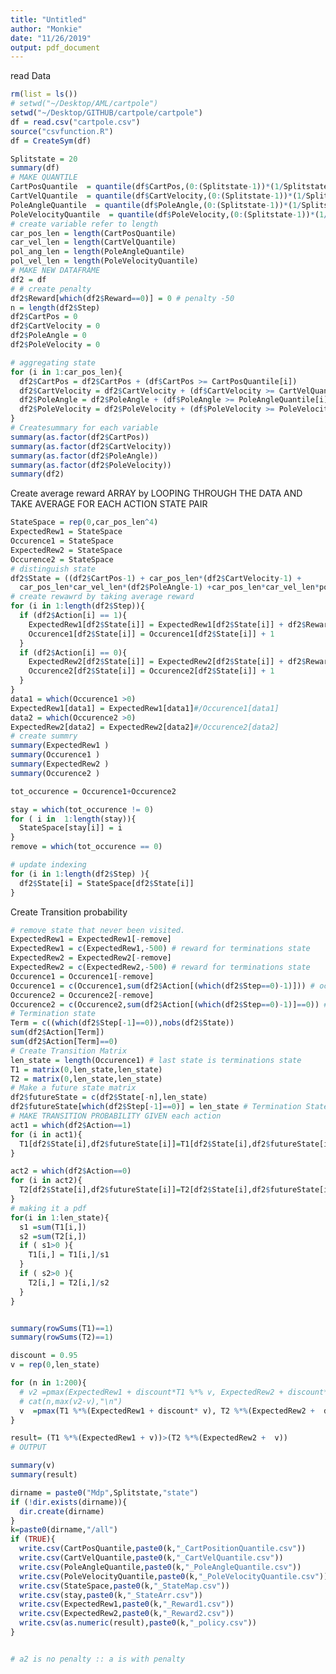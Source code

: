 ```yaml
---
title: "Untitled"
author: "Monkie"
date: "11/26/2019"
output: pdf_document
---
```

read Data
```r
rm(list = ls())
# setwd("~/Desktop/AML/cartpole")
setwd("~/Desktop/GITHUB/cartpole/cartpole")
df = read.csv("cartpole.csv")
source("csvfunction.R")
df = CreateSym(df)
```


```r
Splitstate = 20
summary(df)
# MAKE QUANTILE
CartPosQuantile  = quantile(df$CartPos,(0:(Splitstate-1))*(1/Splitstate))
CartVelQuantile  = quantile(df$CartVelocity,(0:(Splitstate-1))*(1/Splitstate))
PoleAngleQuantile  = quantile(df$PoleAngle,(0:(Splitstate-1))*(1/Splitstate))
PoleVelocityQuantile  = quantile(df$PoleVelocity,(0:(Splitstate-1))*(1/Splitstate))
# create variable refer to length
car_pos_len = length(CartPosQuantile)
car_vel_len = length(CartVelQuantile)
pol_ang_len = length(PoleAngleQuantile)
pol_vel_len = length(PoleVelocityQuantile)
# MAKE NEW DATAFRAME
df2 = df
# # create penalty
df2$Reward[which(df2$Reward==0)] = 0 # penalty -50
n = length(df2$Step)
df2$CartPos = 0
df2$CartVelocity = 0
df2$PoleAngle = 0
df2$PoleVelocity = 0

# aggregating state 
for (i in 1:car_pos_len){
  df2$CartPos = df2$CartPos + (df$CartPos >= CartPosQuantile[i])
  df2$CartVelocity = df2$CartVelocity + (df$CartVelocity >= CartVelQuantile[i])
  df2$PoleAngle = df2$PoleAngle + (df$PoleAngle >= PoleAngleQuantile[i])
  df2$PoleVelocity = df2$PoleVelocity + (df$PoleVelocity >= PoleVelocityQuantile[i])
}
# Createsummary for each variable
summary(as.factor(df2$CartPos))
summary(as.factor(df2$CartVelocity))
summary(as.factor(df2$PoleAngle))
summary(as.factor(df2$PoleVelocity))
summary(df2)

```

Create average reward ARRAY by LOOPING THROUGH THE DATA AND TAKE AVERAGE FOR EACH ACTION STATE PAIR
```r
StateSpace = rep(0,car_pos_len^4)
ExpectedRew1 = StateSpace
Occurence1 = StateSpace
ExpectedRew2 = StateSpace
Occurence2 = StateSpace
# distinguish state
df2$State = ((df2$CartPos-1) + car_pos_len*(df2$CartVelocity-1) + 
  car_pos_len*car_vel_len*(df2$PoleAngle-1) +car_pos_len*car_vel_len*pol_ang_len*(df2$PoleVelocity-1))+1
# create rewawrd by taking average reward
for (i in 1:length(df2$Step)){
  if (df2$Action[i] == 1){
    ExpectedRew1[df2$State[i]] = ExpectedRew1[df2$State[i]] + df2$Reward[i]
    Occurence1[df2$State[i]] = Occurence1[df2$State[i]] + 1    
  }
  if (df2$Action[i] == 0){
    ExpectedRew2[df2$State[i]] = ExpectedRew2[df2$State[i]] + df2$Reward[i]
    Occurence2[df2$State[i]] = Occurence2[df2$State[i]] + 1    
  }
}
data1 = which(Occurence1 >0)
ExpectedRew1[data1] = ExpectedRew1[data1]#/Occurence1[data1] 
data2 = which(Occurence2 >0)
ExpectedRew2[data2] = ExpectedRew2[data2]#/Occurence2[data2] 
# create summry 
summary(ExpectedRew1 )
summary(Occurence1 )
summary(ExpectedRew2 )
summary(Occurence2 )

tot_occurence = Occurence1+Occurence2

stay = which(tot_occurence != 0)
for ( i in  1:length(stay)){
  StateSpace[stay[i]] = i 
}
remove = which(tot_occurence == 0)

# update indexing 
for (i in 1:length(df2$Step) ){
  df2$State[i] = StateSpace[df2$State[i]]
}
```
Create Transition probability
```r
# remove state that never been visited.
ExpectedRew1 = ExpectedRew1[-remove]
ExpectedRew1 = c(ExpectedRew1,-500) # reward for terminations state
ExpectedRew2 = ExpectedRew2[-remove]
ExpectedRew2 = c(ExpectedRew2,-500) # reward for terminations state
Occurence1 = Occurence1[-remove]
Occurence1 = c(Occurence1,sum(df2$Action[(which(df2$Step==0)-1)])) # occurence for terminations state
Occurence2 = Occurence2[-remove]
Occurence2 = c(Occurence2,sum(df2$Action[(which(df2$Step==0)-1)]==0)) # occurence for terminations state
# Termination state
Term = c((which(df2$Step[-1]==0)),nobs(df2$State))
sum(df2$Action[Term])
sum(df2$Action[Term]==0)
# Create Transition Matrix
len_state = length(Occurence1) # last state is terminations state
T1 = matrix(0,len_state,len_state)
T2 = matrix(0,len_state,len_state)
# Make a future state matrix
df2$futureState = c(df2$State[-n],len_state)
df2$futureState[which(df2$Step[-1]==0)] = len_state # Termination State
# MAKE TRANSITION PROBABILITY GIVEN each action 
act1 = which(df2$Action==1) 
for (i in act1){
  T1[df2$State[i],df2$futureState[i]]=T1[df2$State[i],df2$futureState[i]]+1
}

act2 = which(df2$Action==0) 
for (i in act2){
  T2[df2$State[i],df2$futureState[i]]=T2[df2$State[i],df2$futureState[i]]+1
}
# making it a pdf
for(i in 1:len_state){
  s1 =sum(T1[i,])
  s2 =sum(T2[i,])
  if ( s1>0 ){
    T1[i,] = T1[i,]/s1
  }
  if ( s2>0 ){
    T2[i,] = T2[i,]/s2
  }
}


summary(rowSums(T1)==1)
summary(rowSums(T2)==1)

discount = 0.95
v = rep(0,len_state)

for (n in 1:200){
  # v2 =pmax(ExpectedRew1 + discount*T1 %*% v, ExpectedRew2 + discount*T2 %*% v)
  # cat(n,max(v2-v),"\n")
  v  =pmax(T1 %*%(ExpectedRew1 + discount* v), T2 %*%(ExpectedRew2 +  discount*  v))
}

result= (T1 %*%(ExpectedRew1 + v))>(T2 %*%(ExpectedRew2 +  v))
# OUTPUT

summary(v)
summary(result)

dirname = paste0("Mdp",Splitstate,"state")
if (!dir.exists(dirname)){
  dir.create(dirname)
}
k=paste0(dirname,"/all")
if (TRUE){
  write.csv(CartPosQuantile,paste0(k,"_CartPositionQuantile.csv"))
  write.csv(CartVelQuantile,paste0(k,"_CartVelQuantile.csv"))
  write.csv(PoleAngleQuantile,paste0(k,"_PoleAngleQuantile.csv"))
  write.csv(PoleVelocityQuantile,paste0(k,"_PoleVelocityQuantile.csv"))
  write.csv(StateSpace,paste0(k,"_StateMap.csv"))
  write.csv(stay,paste0(k,"_StateArr.csv"))
  write.csv(ExpectedRew1,paste0(k,"_Reward1.csv"))
  write.csv(ExpectedRew2,paste0(k,"_Reward2.csv"))
  write.csv(as.numeric(result),paste0(k,"_policy.csv"))
}


# a2 is no penalty :: a is with penalty

```































